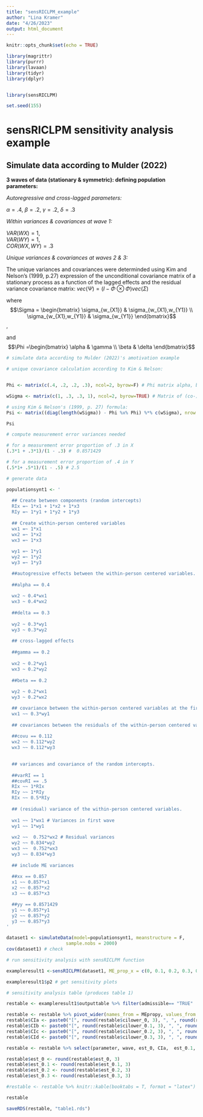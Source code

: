 ```yaml
---
title: "sensRICLPM_example"
author: "Lina Kramer"
date: "4/26/2023"
output: html_document
---
```


```r
knitr::opts_chunk$set(echo = TRUE)
```

```r
library(magrittr)
library(purrr)
library(lavaan)
library(tidyr)
library(dplyr)


library(sensRICLPM)

set.seed(155)
```

# sensRICLPM sensitivity analysis example


## Simulate data according to Mulder (2022)

**3 waves of data (stationary & symmetric): defining population parameters:**

*Autoregressive and cross-lagged parameters:*

$\alpha = .4$, 
$\beta = .2$, 
$\gamma = .2$,
$\delta = .3$

*Within variances & covariances at wave 1:*

$VAR(WX) = 1$,  
$VAR(WY) = 1$,  
$COR(WX,WY) = .3$ 

*Unique variances & covariances at waves 2 & 3:*

The unique variances and covariances were determinded using Kim and Nelson's (1999, p.27) expression of the unconditional covariance matrix of a stationary process as a function of the lagged effects and the residual variance covariance matrix:
$vec(\Psi) =(I-\Phi\otimes \Phi)vec(\Sigma)$

    
where $$\Sigma = \begin{bmatrix}
  \sigma_{w_{X1}} & \sigma_{w_{X1},w_{Y1}} \\
  \sigma_{w_{X1},w_{Y1}} & \sigma_{w_{Y1}} 
    \end{bmatrix}$$, 
    
and $$\Phi =\begin{bmatrix}
    \alpha & \gamma \\
    \beta & \delta 
\end{bmatrix}$$


```r
# simulate data according to Mulder (2022)'s amotivation example

# unique covariance calculation according to Kim & Nelson:


Phi <- matrix(c(.4, .2, .2, .3), ncol=2, byrow=F) # Phi matrix alpha, beta, gamma, delta

wSigma <- matrix(c(1, .3, .3, 1), ncol=2, byrow=TRUE) # Matrix of (co-) variances of within components at wave 1  ;  var_wx1, cov_w1, cov_w1, var_wy1

# using Kim & Nelson's (1999, p. 27) formula:
Psi <- matrix((diag(length(wSigma)) - Phi %x% Phi) %*% c(wSigma), nrow = nrow(Phi))

Psi


```
```r
# compute measurement error variances needed 

# for a measurement error proportion of .3 in X
(.3*1 + .3*1)/(1 - .3) #  0.8571429

# for a measurement error proportion of .4 in Y
(.5*1+ .5*1)/(1 - .5) # 2.5
```


```r

# generate data 

populationsynt1 <- '
  
  ## Create between components (random intercepts)
  RIx =~ 1*x1 + 1*x2 + 1*x3 
  RIy =~ 1*y1 + 1*y2 + 1*y3
  
  ## Create within-person centered variables
  wx1 =~ 1*x1
  wx2 =~ 1*x2
  wx3 =~ 1*x3 
  
  wy1 =~ 1*y1
  wy2 =~ 1*y2
  wy3 =~ 1*y3

  ##autogressive effects between the within-person centered variables.
  
  ##alpha == 0.4
  
  wx2 ~ 0.4*wx1
  wx3 ~ 0.4*wx2
  
  ##delta == 0.3
  
  wy2 ~ 0.3*wy1
  wy3 ~ 0.3*wy2
  
  ## cross-lagged effects
  
  ##gamma == 0.2
  
  wx2 ~ 0.2*wy1
  wx3 ~ 0.2*wy2
  
  ##beta == 0.2
  
  wy2 ~ 0.2*wx1
  wy3 ~ 0.2*wx2

  ## covariance between the within-person centered variables at the first wave
  wx1 ~~ 0.3*wy1 
  
  ## covariances between the residuals of the within-person centered variables (the innovations)
  
  ##covu == 0.112
  wx2 ~~ 0.112*wy2
  wx3 ~~ 0.112*wy3

  
  ## variances and covariance of the random intercepts. 
  
  ##varRI == 1
  ##covRI == .5
  RIx ~~ 1*RIx
  RIy ~~ 1*RIy
  RIx ~~ 0.5*RIy
  
  ## (residual) variance of the within-person centered variables.
  
  wx1 ~~ 1*wx1 # Variances in first wave
  wy1 ~~ 1*wy1 
  
  wx2 ~~  0.752*wx2 # Residual variances
  wy2 ~~ 0.834*wy2 
  wx3 ~~  0.752*wx3 
  wy3 ~~ 0.834*wy3 
    
  ## include ME variances
  
  ##xx == 0.857
  x1 ~~ 0.857*x1
  x2 ~~ 0.857*x2
  x3 ~~ 0.857*x3

  ##yy == 0.8571429
  y1 ~~ 0.857*y1
  y2 ~~ 0.857*y2
  y3 ~~ 0.857*y3
'

dataset1 <- simulateData(model=populationsynt1, meanstructure = F,
                      sample.nobs = 2000)
cov(dataset1) # check

```

```r
# run sensitivity analysis with sensRICLPM function

exampleresult1 <-sensRICLPM(dataset1, ME_prop_x = c(0, 0.1, 0.2, 0.3, 0.4, 0.5), ME_prop_y = c(0, 0.1, 0.2, 0.3, 0.4, 0.5))

exampleresult1$p2 # get sensitivity plots

```


```r

# sensitivity analysis table (produces table 1)

restable <- exampleresult1$outputtable %>% filter(admissible== "TRUE"  & MEpropx == MEpropy & parameter %in% c("alpha", "beta", "gamma", "delta", "RIX", "RIY", "RIcov", "wX", "wY", "wcov")) %>% select(MEpropy, parameter, wave, est, cilower, ciupper) # se, pvalue, cilower, ciupper) 

restable <- restable %>% pivot_wider(names_from = MEpropy, values_from = c(est, ciupper, cilower))
restable$CIa <- paste0("[", round(restable$cilower_0, 3), ", ", round(restable$ciupper_0, 3), "]")
restable$CIb <- paste0("[", round(restable$cilower_0.1, 3), ", ", round(restable$ciupper_0.1, 3), "]")
restable$CIc <- paste0("[", round(restable$cilower_0.2, 3), ", ", round(restable$ciupper_0.2, 3), "]")
restable$CId <- paste0("[", round(restable$cilower_0.3, 3), ", ", round(restable$ciupper_0.3, 3), "]")

restable <- restable %>% select(parameter, wave, est_0, CIa,  est_0.1, CIb, est_0.2, CIc, est_0.3, CId)

restable$est_0 <- round(restable$est_0, 3)
restable$est_0.1 <- round(restable$est_0.1, 3)
restable$est_0.2 <- round(restable$est_0.2, 3)
restable$est_0.3 <- round(restable$est_0.3, 3)

#restable <- restable %>% knitr::kable(booktabs = T, format = "latex")

restable
```
```r
saveRDS(restable, "table1.rds")
```


